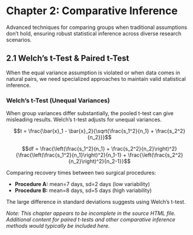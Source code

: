 # Chapter 2: Comparative Inference

Advanced techniques for comparing groups when traditional assumptions don't hold, ensuring robust statistical inference across diverse research scenarios.

## 2.1 Welch's t-Test & Paired t-Test

When the equal variance assumption is violated or when data comes in natural pairs, we need specialized approaches to maintain valid statistical inference.

### Welch's t-Test (Unequal Variances)

When group variances differ substantially, the pooled t-test can give misleading results. Welch's t-test adjusts for unequal variances.

$$t = \frac{\bar{x}_1 - \bar{x}_2}{\sqrt{\frac{s_1^2}{n_1} + \frac{s_2^2}{n_2}}}$$

$$df = \frac{\left(\frac{s_1^2}{n_1} + \frac{s_2^2}{n_2}\right)^2}{\frac{\left(\frac{s_1^2}{n_1}\right)^2}{n_1-1} + \frac{\left(\frac{s_2^2}{n_2}\right)^2}{n_2-1}}$$

:::{.callout-tip title="When Variances Differ"}
Comparing recovery times between two surgical procedures:

- **Procedure A:** mean=7 days, sd=2 days (low variability)
- **Procedure B:** mean=8 days, sd=5 days (high variability)

The large difference in standard deviations suggests using Welch's t-test.
:::

*Note: This chapter appears to be incomplete in the source HTML file. Additional content for paired t-tests and other comparative inference methods would typically be included here.*